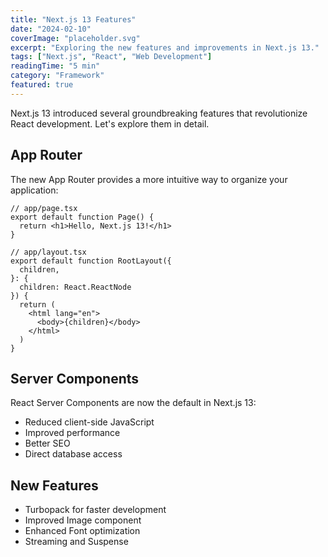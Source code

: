 ```yaml
---
title: "Next.js 13 Features"
date: "2024-02-10"
coverImage: "placeholder.svg"
excerpt: "Exploring the new features and improvements in Next.js 13."
tags: ["Next.js", "React", "Web Development"]
readingTime: "5 min"
category: "Framework"
featured: true
---
```


Next.js 13 introduced several groundbreaking features that revolutionize React development. Let's explore them in detail.

## App Router

The new App Router provides a more intuitive way to organize your application:

```tsx
// app/page.tsx
export default function Page() {
  return <h1>Hello, Next.js 13!</h1>
}

// app/layout.tsx
export default function RootLayout({
  children,
}: {
  children: React.ReactNode
}) {
  return (
    <html lang="en">
      <body>{children}</body>
    </html>
  )
}
```

## Server Components

React Server Components are now the default in Next.js 13:

- Reduced client-side JavaScript
- Improved performance
- Better SEO
- Direct database access

## New Features

- Turbopack for faster development
- Improved Image component
- Enhanced Font optimization
- Streaming and Suspense

